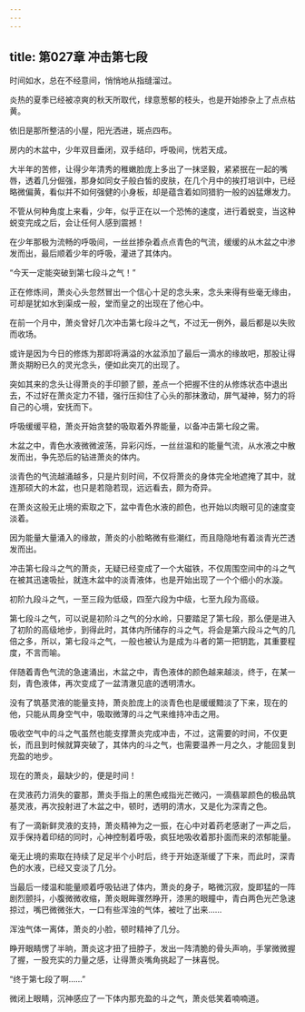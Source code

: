 ```yaml
---
---
---
```

title: 第027章 冲击第七段
---



时间如水，总在不经意间，悄悄地从指缝溜过。

炎热的夏季已经被凉爽的秋天所取代，绿意葱郁的枝头，也是开始掺杂上了点点枯黄。

依旧是那所整洁的小屋，阳光洒进，斑点四布。

房内的木盆中，少年双目垂闭，双手结印，呼吸间，恍若天成。

大半年的苦修，让得少年清秀的稚嫩脸庞上多出了一抹坚毅，紧紧抿在一起的嘴唇，透着几分倔强，那身如同女子般白皙的皮肤，在几个月中的挨打培训中，已经略微偏黄，看似并不如何强健的小身板，却是蕴含着如同猎豹一般的凶猛爆发力。

不管从何种角度上来看，少年，似乎正在以一个恐怖的速度，进行着蜕变，当这种蜕变完成之后，会让任何人感到震撼！

在少年那极为流畅的呼吸间，一丝丝掺杂着点点青色的气流，缓缓的从木盆之中渗发而出，最后顺着少年的呼吸，灌进了其体内。

“今天一定能突破到第七段斗之气！”

正在修炼间，萧炎心头忽然冒出一个信心十足的念头来，念头来得有些毫无缘由，可却是犹如水到渠成一般，堂而皇之的出现在了他心中。

在前一个月中，萧炎曾好几次冲击第七段斗之气，不过无一例外，最后都是以失败而收场。

或许是因为今日的修炼为那即将满溢的水盆添加了最后一滴水的缘故吧，那股让得萧炎期盼已久的灵光念头，便如此突兀的出现了。

突如其来的念头让得萧炎的手印颤了颤，差点一个把握不住的从修炼状态中退出去，不过好在萧炎定力不错，强行压抑住了心头的那抹激动，屏气凝神，努力的将自己的心境，安抚而下。

呼吸缓缓平稳，萧炎开始贪婪的吸取着外界能量，以备冲击第七段之需。

木盆之中，青色水液微微波荡，异彩闪烁，一丝丝温和的能量气流，从水液之中散发而出，争先恐后的钻进萧炎的体内。

淡青色的气流越涌越多，只是片刻时间，不仅将萧炎的身体完全地遮掩了其中，就连那硕大的木盆，也只是若隐若现，远远看去，颇为奇异。

在萧炎这般无止境的索取之下，盆中青色水液的颜色，也开始以肉眼可见的速度变淡着。

因为能量大量涌入的缘故，萧炎的小脸略微有些潮红，而且隐隐地有着淡青光芒透发而出。

冲击第七段斗之气的萧炎，无疑已经变成了一个大磁铁，不仅周围空间中的斗之气在被其迅速吸扯，就连木盆中的淡青液体，也是开始出现了一个个细小的水漩。

初阶九段斗之气，一至三段为低级，四至六段为中级，七至九段为高级。

第七段斗之气，可以说是初阶斗之气的分水岭，只要踏足了第七段，那么便是进入了初阶的高级地步，到得此时，其体内所储存的斗之气，将会是第六段斗之气的几倍之多，所以，第七段斗之气，一般也被认为是成为斗者的第一把钥匙，其重要程度，不言而喻。

伴随着青色气流的急速涌出，木盆之中，青色液体的颜色越来越淡，终于，在某一刻，青色液体，再次变成了一盆清澈见底的透明清水。

没有了筑基灵液的能量支持，萧炎脸庞上的淡青色也是缓缓黯淡了下来，现在的他，只能从周身空气中，吸取微薄的斗之气来维持冲击之用。

吸收空气中的斗之气虽然也能支撑萧炎完成冲击，不过，这需要的时间，不仅更长，而且到时候就算突破了，其体内的斗之气，也需要温养一月之久，才能回复到充盈的地步。

现在的萧炎，最缺少的，便是时间！

在灵液药力消失的霎那，萧炎手指上的黑色戒指光芒微闪，一滴翡翠颜色的极品筑基灵液，再次投射进了木盆之中，顿时，透明的清水，又是化为深青之色。

有了一滴新鲜灵液的支持，萧炎精神为之一振，在心中对着药老感谢了一声之后，双手保持着印结的同时，心神控制着呼吸，疯狂地吸收着那扑面而来的浓郁能量。

毫无止境的索取在持续了足足半个小时后，终于开始逐渐缓了下来，而此时，深青色的水液，已经又变淡了几分。

当最后一缕温和能量顺着呼吸钻进了体内，萧炎的身子，略微沉寂，旋即猛的一阵剧烈颤抖，小腹微微收缩，萧炎眼眸骤然睁开，漆黑的眼瞳中，青白两色光芒急速掠过，嘴巴微微张大，一口有些浑浊的气体，被吐了出来……

浑浊气体一离体，萧炎的小脸，顿时精神了几分。

睁开眼睛愣了半晌，萧炎这才扭了扭脖子，发出一阵清脆的骨头声响，手掌微微握了握，一股充实的力量之感，让得萧炎嘴角挑起了一抹喜悦。

“终于第七段了啊……”

微闭上眼睛，沉神感应了一下体内那充盈的斗之气，萧炎低笑着喃喃道。